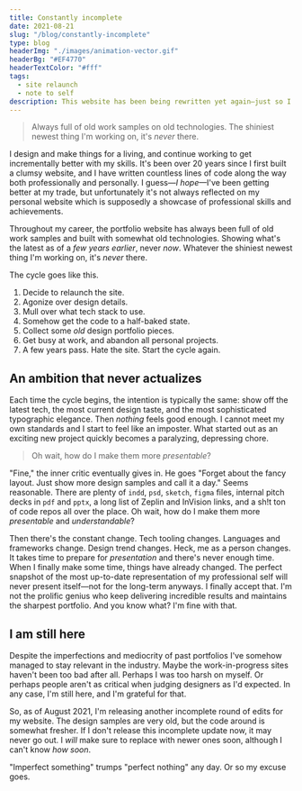 ```yaml
---
title: Constantly incomplete
date: 2021-08-21
slug: "/blog/constantly-incomplete"
type: blog
headerImg: "./images/animation-vector.gif"
headerBg: "#EF4770"
headerTextColor: "#fff"
tags:
  - site relaunch
  - note to self
description: This website has been being rewritten yet again—just so I keep myself going. Nobody's looking but I'm still doing it. It's not complete and will likely remain incomplete, and that's fine. Although I'm not happy with it nobody will notice anyways, and that's fine too.
---
```


<blockquote class="pullquote qr">
  Always full of old work samples on old technologies. The shiniest newest thing
  I'm working on, it's <i>never</i> there.
</blockquote>

I design and make things for a living, and continue working to get incrementally better with my skills. It's been over 20 years since I first built a clumsy website, and I have written countless lines of code along the way both professionally and personally. I guess—_I hope_—I've been getting better at my trade, but unfortunately it's not always reflected on my personal website which is supposedly a showcase of professional skills and achievements.

Throughout my career, the portfolio website has always been full of old work samples and built with somewhat old technologies. Showing what's the latest as of a _few years earlier_, never _now_. Whatever the shiniest newest thing I'm working on, it's _never_ there.

The cycle goes like this.

1. Decide to relaunch the site.
2. Agonize over design details.
3. Mull over what tech stack to use.
4. Somehow get the code to a half-baked state.
5. Collect some _old_ design portfolio pieces.
6. Get busy at work, and abandon all personal projects.
7. A few years pass. Hate the site. Start the cycle again.

## An ambition that never actualizes

Each time the cycle begins, the intention is typically the same: show off the latest tech, the most current design taste, and the most sophisticated typographic elegance. Then _nothing_ feels good enough. I cannot meet my own standards and I start to feel like an imposter. What started out as an exciting new project quickly becomes a paralyzing, depressing chore.

<blockquote class="pullquote ql">
  Oh wait, how do I make them more <i>presentable</i>?
</blockquote>

"Fine," the inner critic eventually gives in. He goes "Forget about the fancy layout. Just show more design samples and call it a day." Seems reasonable. There are plenty of `indd`, `psd`, `sketch`, `figma` files, internal pitch decks in `pdf` and `pptx`, a long list of Zeplin and InVision links, and a sh!t ton of code repos all over the place. Oh wait, how do I make them more _presentable_ and _understandable_?

Then there's the constant change. Tech tooling changes. Languages and frameworks change. Design trend changes. Heck, me as a person changes. It takes time to prepare for _presentation_ and there's never enough time. When I finally make some time, things have already changed. The perfect snapshot of the most up-to-date representation of my professional self will never present itself—not for the long-term anyways. I finally accept that. I'm not the prolific genius who keep delivering incredible results and maintains the sharpest portfolio. And you know what? I'm fine with that.

## I am still here

Despite the imperfections and mediocrity of past portfolios I've somehow managed to stay relevant in the industry. Maybe the work-in-progress sites haven't been too bad after all. Perhaps I was too harsh on myself. Or perhaps people aren't as critical when judging designers as I'd expected. In any case, I'm still here, and I'm grateful for that.

So, as of August 2021, I'm releasing another incomplete round of edits for my website. The design samples are very old, but the code around is somewhat fresher. If I don't release this incomplete update now, it may never go out. I _will_ make sure to replace with newer ones soon, although I can't know _how soon_.

"Imperfect something" trumps "perfect nothing" any day. Or so my excuse goes.
